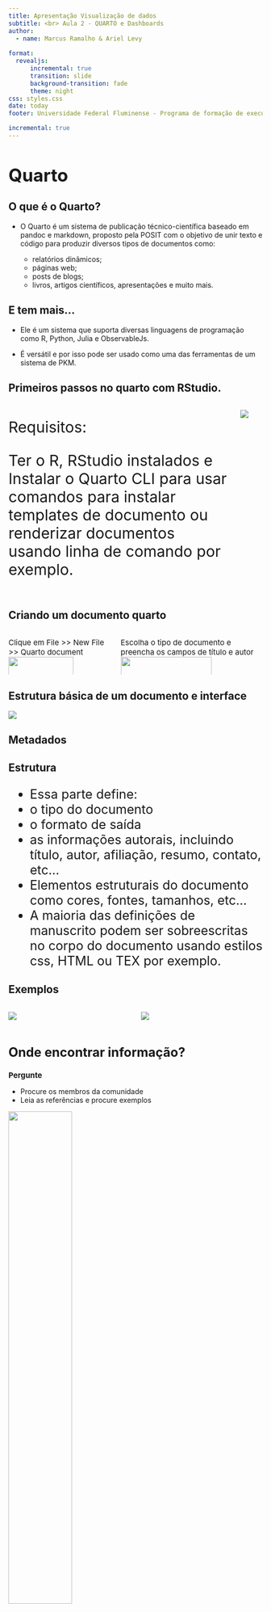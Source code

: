 ```yaml
---
title: Apresentação Visualização de dados
subtitle: <br> Aula 2 - QUARTO e Dashboards
author:
  - name: Marcus Ramalho & Ariel Levy
  
format:   
  revealjs:
      incremental: true  
      transition: slide
      background-transition: fade
      theme: night
css: styles.css
date: today
footer: Universidade Federal Fluminense - Programa de formação de executivos - Ciência de dados

incremental: true
---
```


## Quarto {#sec-quarto background-image="https://i.pinimg.com/originals/bb/7f/75/bb7f75f8abc5c505254d9d6830659b48.png" background-size="40%" background-opacity="30%" style="font-size: 35px"}

::: {#tabset1 .panel-tabset}
## O que é o Quarto?

-   O Quarto é um sistema de publicação técnico-científica baseado em pandoc e markdown, proposto pela POSIT com o objetivo de unir texto e código para produzir diversos tipos de documentos como:

    ::: nonincremental
    -   relatórios dinâmicos;
    -   páginas web;
    -   posts de blogs;
    -   livros, artigos científicos, apresentações e muito mais.
    :::

## E tem mais...

::: nonincremental
-   Ele é um sistema que suporta diversas linguagens de programação como R, Python, Julia e ObservableJs.

-   É versátil e por isso pode ser usado como uma das ferramentas de um sistema de PKM.
:::
:::

## Primeiros passos no quarto com RStudio. {#sec-primeiros-passos-no-quarto-com-rstudio.}

<!-- inicio da coluna  -->

::: columns
::: {.column width="50%" style="font-size: 30px"}
Requisitos:

Ter o R, RStudio instalados e Instalar o Quarto CLI para usar comandos para instalar templates de documento ou renderizar documentos usando linha de comando por exemplo.
:::

::: {.column width="50%"}
![](https://i.pinimg.com/originals/f5/21/dd/f521dd722410fbfaeeee0243809a1832.png)
:::
:::

<!-- fim de coluna -->

<!-- inicio da parte prática da apresentação -->

## Criando um documento quarto {#sec-criando-um-documento-quarto}

::: columns
::: {.column width="50%" style="font-size: 15px"}
Clique em File \>\> New File \>\> Quarto document ![](https://i.pinimg.com/originals/7f/2b/fc/7f2bfc3c278d57aad177f127469fd634.png){width="80%"}
:::

::: {.column width="50%" style="font-size: 15px"}
Escolha o tipo de documento e preencha os campos de título e autor ![](https://i.pinimg.com/originals/be/74/41/be7441a8dca36546bbb6ae6f222abd51.png){width="80%"}
:::
:::

## Estrutura básica de um documento e interface {#sec-estrutura-básica-de-um-documento-e-interface}

![](https://i.pinimg.com/originals/af/b0/8d/afb08d6f04c0b657050db89f3f6f1026.png)

## Metadados {#sec-metadados}

::: {#tabset3 .panel-tabset}
## Estrutura

::: {style="font-size: 25px"}
-   Essa parte define:
-   o tipo do documento
-   o formato de saída
-   as informações autorais, incluindo título, autor, afiliação, resumo, contato, etc...
-   Elementos estruturais do documento como cores, fontes, tamanhos, etc...
-   A maioria das definições de manuscrito podem ser sobreescritas no corpo do documento usando estilos css, HTML ou TEX por exemplo.
:::

## Exemplos

::: columns
::: {.column width="50%"}
![](https://i.pinimg.com/originals/bd/53/71/bd5371acd8387b157be8f894764e6dec.png)
:::

::: {.column width="50%"}
![](https://i.pinimg.com/originals/ae/aa/e7/aeaae7798d21ae437e1b320c331abee8.png)
:::
:::
:::

## Onde encontrar informação? {style="font-size: 25px"}

::: {#tabset4 .panel-tabset}
## Pergunte {style="font-size: 15px"}

-   Procure os membros da comunidade
-   Leia as referências e procure exemplos

![](https://i.pinimg.com/originals/a4/c2/22/a4c22234bb37f1c6357eb85154edbded.png){width="50%"}

## Quarto.org {style="font-size: 15px"}

<iframe src="https://quarto.org/docs/reference/formats/ms.html#fonts" width="1800" height="500">

</iframe>

<!-- ![](https://i.pinimg.com/originals/38/13/bb/3813bb20e1e281bf626dc610b6803334.png)  -->
:::


# Obrigado!!

marcusantonio\@id.uff.br![](https://cdn-icons-png.flaticon.com/512/6711/6711567.png){width="5%"}

nextmarcus [![](https://cdn-icons-png.flaticon.com/512/124/124021.png){width="5%"}](https://twitter.com/nextmarcus)

nextmarte [![](https://cdn3.iconfinder.com/data/icons/sociocons/256/github-sociocon.png){width="6%"}](https://github.com/nextmarte)


<a href="/" class="btn btn-primary">Home</a>